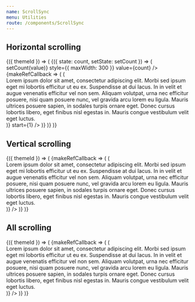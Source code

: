 ```yaml
---
name: ScrollSync
menu: Utilities
route: /components/ScrollSync
---
```



<PageTitle src="components/ScrollSync" title="ScrollSync" />

## Horizontal scrolling

<Playground>
  <ThemeWrapper withThemeId>
    {({ themeId }) => (
      <StateWrapper initialState={3}>
        {({ state: count, setState: setCount }) => (
          <React.Fragment>
            <Rhythm grouped mb={6}>
              <Stepper
                transitional
                label="Number of items"
                onChange={(event, value) => setCount(value)}
                style={{ maxWidth: 300 }}
                value={count}
              />
            </Rhythm>
            <ScrollSync horizontal>
              {makeRefCallback => (
                <Looper
                  end={count}
                  render={id => (
                    <Rhythm grouped mb={3}>
                      <div
                        className={cx(
                          scrollbar.scrollbar,
                          scrollbar['scrollbar--primary'],
                          scrollbar['scrollbar--small'],
                          scrollbar[`scrollbar--${themeId}`],
                        )}
                        data-id={id}
                        key={id}
                        ref={makeRefCallback(id)}
                        style={{ width: 300, overflow: 'auto', paddingBottom: 6 }}
                        /* eslint-disable-next-line jsx-a11y/no-noninteractive-tabindex */
                        tabIndex={0}
                      >
                        <div style={{ width: 600 }}>
                          Lorem ipsum dolor sit amet, consectetur adipiscing elit. Morbi sed ipsum eget mi lobortis
                          efficitur ut eu ex. Suspendisse at dui lacus. In in velit et augue venenatis efficitur vel non
                          sem. Aliquam volutpat, urna nec efficitur posuere, nisi quam posuere nunc, vel gravida arcu
                          lorem eu ligula. Mauris ultrices posuere sapien, in sodales turpis ornare eget. Donec cursus
                          lobortis libero, eget finibus nisl egestas in. Mauris congue vestibulum velit eget luctus.
                        </div>
                      </div>
                    </Rhythm>
                  )}
                  start={1}
                />
              )}
            </ScrollSync>
          </React.Fragment>
        )}
      </StateWrapper>
    )}
  </ThemeWrapper>
</Playground>

## Vertical scrolling

<Playground>
  <ThemeWrapper withThemeId>
    {({ themeId }) => (
      <ScrollSync vertical>
        {makeRefCallback => (
          <Looper
            list={['one', 'two', 'three']}
            render={id => (
              <Rhythm grouped mb={3}>
                <div
                  className={cx(
                    scrollbar.scrollbar,
                    scrollbar['scrollbar--primary'],
                    scrollbar['scrollbar--small'],
                    scrollbar[`scrollbar--${themeId}`],
                  )}
                  key={id}
                  ref={makeRefCallback(id)}
                  style={{ width: 300, height: 100, overflow: 'auto', paddingRight: 6 }}
                  /* eslint-disable-next-line jsx-a11y/no-noninteractive-tabindex */
                  tabIndex={0}
                >
                  Lorem ipsum dolor sit amet, consectetur adipiscing elit. Morbi sed ipsum eget mi lobortis efficitur ut
                  eu ex. Suspendisse at dui lacus. In in velit et augue venenatis efficitur vel non sem. Aliquam
                  volutpat, urna nec efficitur posuere, nisi quam posuere nunc, vel gravida arcu lorem eu ligula. Mauris
                  ultrices posuere sapien, in sodales turpis ornare eget. Donec cursus lobortis libero, eget finibus
                  nisl egestas in. Mauris congue vestibulum velit eget luctus.
                </div>
              </Rhythm>
            )}
          />
        )}
      </ScrollSync>
    )}
  </ThemeWrapper>
</Playground>

## All scrolling

<Playground>
  <ThemeWrapper withThemeId>
    {({ themeId }) => (
      <ScrollSync horizontal vertical>
        {makeRefCallback => (
          <Looper
            list={['one', 'two', 'three']}
            render={id => (
              <Rhythm grouped mb={3}>
                <div
                  className={cx(
                    scrollbar.scrollbar,
                    scrollbar['scrollbar--primary'],
                    scrollbar['scrollbar--small'],
                    scrollbar[`scrollbar--${themeId}`],
                  )}
                  key={id}
                  ref={makeRefCallback(id)}
                  style={{ height: 80, width: 300, overflow: 'auto', paddingBottom: 6, paddingRight: 6 }}
                  /* eslint-disable-next-line jsx-a11y/no-noninteractive-tabindex */
                  tabIndex={0}
                >
                  <div style={{ width: 600 }}>
                    Lorem ipsum dolor sit amet, consectetur adipiscing elit. Morbi sed ipsum eget mi lobortis efficitur
                    ut eu ex. Suspendisse at dui lacus. In in velit et augue venenatis efficitur vel non sem. Aliquam
                    volutpat, urna nec efficitur posuere, nisi quam posuere nunc, vel gravida arcu lorem eu ligula.
                    Mauris ultrices posuere sapien, in sodales turpis ornare eget. Donec cursus lobortis libero, eget
                    finibus nisl egestas in. Mauris congue vestibulum velit eget luctus.
                  </div>
                </div>
              </Rhythm>
            )}
          />
        )}
      </ScrollSync>
    )}
  </ThemeWrapper>
</Playground>
